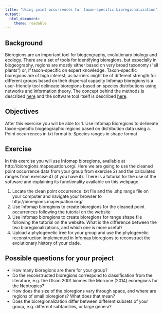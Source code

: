 ```yaml
---
title: "Using point occurrences for taxon-specific bioregionalization"
output: 
  html_document:
    theme: readable
---
```


## Background
Bioregions are an important tool for biogeography, evolutionary biology and ecology. There are a set of tools for identifying bioregions, but especially in biogeography, regions are mostly either based on very broad taxonomy ("all plants") or, if taxon-specific on expert knowledge. Taxon-specific bioregions are of high interest, as barriers might be of different strength for different groups based on their dispersal capacity Infomap bioregions is a user-friendly tool delineate bioregions based on species distributions using networks and information theory. The concept behind the methods is described [here](https://www.nature.com/articles/ncomms7848) and the software tool itself is described [here](https://academic.oup.com/sysbio/article/66/2/197/2670349/Infomap-Bioregions-Interactive-Mapping-of).


## Objectives
After this exercise you will be able to:
1. Use Infomap Bioregions to delineate taxon-specific biogeographic regions based on distribution data using
  a. Point occurrences in txt format
  b. Species ranges in shape format

## Exercise
In this exercise you will use Infomap bioregions, available at http://bioregions.mapequation.org/. Here we are going to use the cleaned point occurrence data from your group from exercise 2) and the calculated ranges from exercise 4) (if you have it). There is a tutorial for the use of the software and explaining its functionality available on this webpage.

1. Locate the clean point occurrence .txt file and the .shp range file on your computer and navigate your browser to http://bioregions.mapequation.org/.
2. Use Infomap bioregions to create bioregions for the cleaned point occurrences following the tutorial on the website
3. Use Infomap bioregions to create bioregions for range shape file following the tutorial on the website. What is the difference between the two bioregionalizations, and which one is more useful?
4. Upload a phylogenetic tree for your group and use the phylogenetic reconstruction implemented in Infomap bioregions to reconstruct the evolutionary history of your clade.

## Possible questions for your project
* How many bioregions are there for your group?
* Do the reconstructed bioregions correspond to classification from the literature, e.g. the Olson 2001 biomes the Morrone (2014) ecoregions for the Neotropics?
* How does the size of the bioregions vary through space, and where are regions of small bioregions? What does that mean?
* Does the bioregionalization differ between different subsets of your group, e.g. different subfamilies, or large genera?







